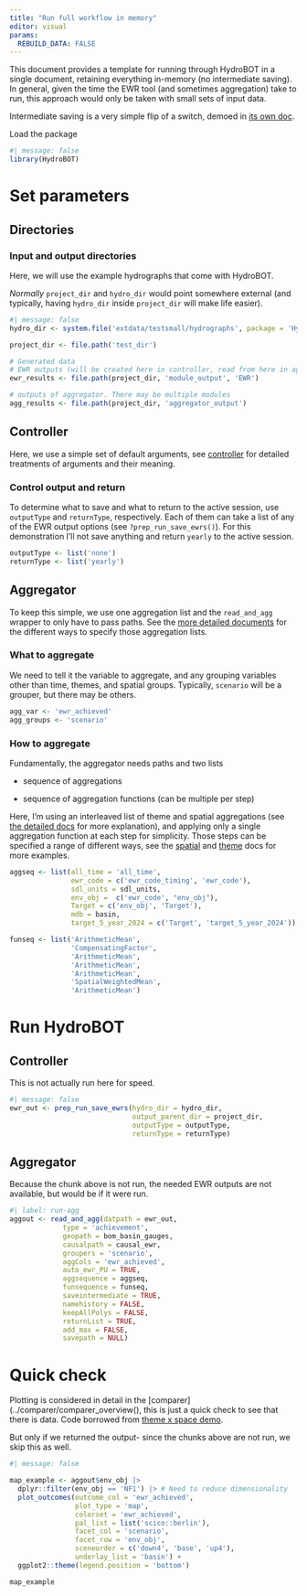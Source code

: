 ```yaml
---
title: "Run full workflow in memory"
editor: visual
params:
  REBUILD_DATA: FALSE
---
```


This document provides a template for running through HydroBOT in a single document, retaining everything in-memory (no intermediate saving). In general, given the time the EWR tool (and sometimes aggregation) take to run, this approach would only be taken with small sets of input data.

Intermediate saving is a very simple flip of a switch, demoed in [its own doc](workflow_save_steps.qmd).

Load the package

```r
#| message: false
library(HydroBOT)
```

# Set parameters

## Directories

### Input and output directories

Here, we will use the example hydrographs that come with HydroBOT.

*Normally* `project_dir` and `hydro_dir` would point somewhere external (and typically, having `hydro_dir` inside `project_dir` will make life easier).

```r
#| message: false
hydro_dir <- system.file('extdata/testsmall/hydrographs', package = 'HydroBOT')

project_dir <- file.path('test_dir')

# Generated data
# EWR outputs (will be created here in controller, read from here in aggregator)
ewr_results <- file.path(project_dir, 'module_output', 'EWR')

# outputs of aggregator. There may be multiple modules
agg_results <- file.path(project_dir, 'aggregator_output')
```

## Controller

Here, we use a simple set of default arguments, see [controller](../controller/controller_overview.qmd) for detailed treatments of arguments and their meaning.

### Control output and return

To determine what to save and what to return to the active session, use `outputType` and `returnType`, respectively. Each of them can take a list of any of the EWR output options (see `?prep_run_save_ewrs()`). For this demonstration I'll not save anything and return `yearly` to the active session.

```r
outputType <- list('none')
returnType <- list('yearly') 
```

## Aggregator

To keep this simple, we use one aggregation list and the `read_and_agg` wrapper to only have to pass paths. See the [more detailed documents](../aggregator/aggregation_overview.qmd) for the different ways to specify those aggregation lists.

### What to aggregate

We need to tell it the variable to aggregate, and any grouping variables other than time, themes, and spatial groups. Typically, `scenario` will be a grouper, but there may be others.

```r
agg_var <- 'ewr_achieved'
agg_groups <- 'scenario'
```

### How to aggregate

Fundamentally, the aggregator needs paths and two lists

-   sequence of aggregations

-   sequence of aggregation functions (can be multiple per step)

Here, I'm using an interleaved list of theme and spatial aggregations (see [the detailed docs](../aggregator/theme_space_agg.qmd) for more explanation), and applying only a single aggregation function at each step for simplicity. Those steps can be specified a range of different ways, see the [spatial](../aggregator/spatial_agg.qmd) and [theme](../aggregator/theme_agg.qmd) docs for more examples.

```r

aggseq <- list(all_time = 'all_time',
               ewr_code = c('ewr_code_timing', 'ewr_code'),
               sdl_units = sdl_units,
               env_obj =  c('ewr_code', "env_obj"),
               Target = c('env_obj', 'Target'),
               mdb = basin,
               target_5_year_2024 = c('Target', 'target_5_year_2024'))

funseq <- list('ArithmeticMean', 
               'CompensatingFactor',
               'ArithmeticMean',
               'ArithmeticMean',
               'ArithmeticMean',
               'SpatialWeightedMean',
               'ArithmeticMean')

```

# Run HydroBOT

## Controller

This is not actually run here for speed.

```r
#| message: false
ewr_out <- prep_run_save_ewrs(hydro_dir = hydro_dir, 
                              output_parent_dir = project_dir, 
                              outputType = outputType,
                              returnType = returnType)
```

## Aggregator

Because the chunk above is not run, the needed EWR outputs are not available, but would be if it were run.

```r
#| label: run-agg
aggout <- read_and_agg(datpath = ewr_out, 
             type = 'achievement',
             geopath = bom_basin_gauges,
             causalpath = causal_ewr,
             groupers = 'scenario',
             aggCols = 'ewr_achieved',
             auto_ewr_PU = TRUE,
             aggsequence = aggseq,
             funsequence = funseq,
             saveintermediate = TRUE,
             namehistory = FALSE,
             keepAllPolys = FALSE,
             returnList = TRUE,
             add_max = FALSE,
             savepath = NULL)
```

# Quick check

Plotting is considered in detail in the \[comparer\](../comparer/comparer_overview(), this is just a quick check to see that there is data. Code borrowed from [theme x space demo](../aggregator/theme_space_agg.qmd).

But only if we returned the output- since the chunks above are not run, we skip this as well.

```r
#| message: false

map_example <- aggout$env_obj |>
  dplyr::filter(env_obj == 'NF1') |> # Need to reduce dimensionality
  plot_outcomes(outcome_col = 'ewr_achieved',
                plot_type = 'map',
                colorset = 'ewr_achieved',
                pal_list = list('scico::berlin'),
                facet_col = 'scenario',
                facet_row = 'env_obj',
                sceneorder = c('down4', 'base', 'up4'),
                underlay_list = 'basin') +
  ggplot2::theme(legend.position = 'bottom')

map_example

```
